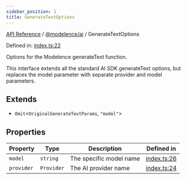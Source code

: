 ```yaml
---
sidebar_position: 1
title: GenerateTextOptions
---
```


[API Reference](/api-reference/@modelence/ai/interfaces/../../../index) / [@modelence/ai](/api-reference/@modelence/ai/interfaces/../index) / GenerateTextOptions

Defined in: [index.ts:22](https://github.com/modelence/modelence/blob/da8a100236747cbb5f621659811bb90f0af239d7/packages/ai/src/index.ts#L22)

Options for the Modelence generateText function.

This interface extends all the standard AI SDK generateText options,
but replaces the model parameter with separate provider and model parameters.

## Extends

- `Omit`\<`OriginalGenerateTextParams`, `"model"`\>

## Properties

| Property | Type | Description | Defined in |
| ------ | ------ | ------ | ------ |
| <a id="model"></a> `model` | `string` | The specific model name | [index.ts:26](https://github.com/modelence/modelence/blob/da8a100236747cbb5f621659811bb90f0af239d7/packages/ai/src/index.ts#L26) |
| <a id="provider"></a> `provider` | `Provider` | The AI provider name | [index.ts:24](https://github.com/modelence/modelence/blob/da8a100236747cbb5f621659811bb90f0af239d7/packages/ai/src/index.ts#L24) |
